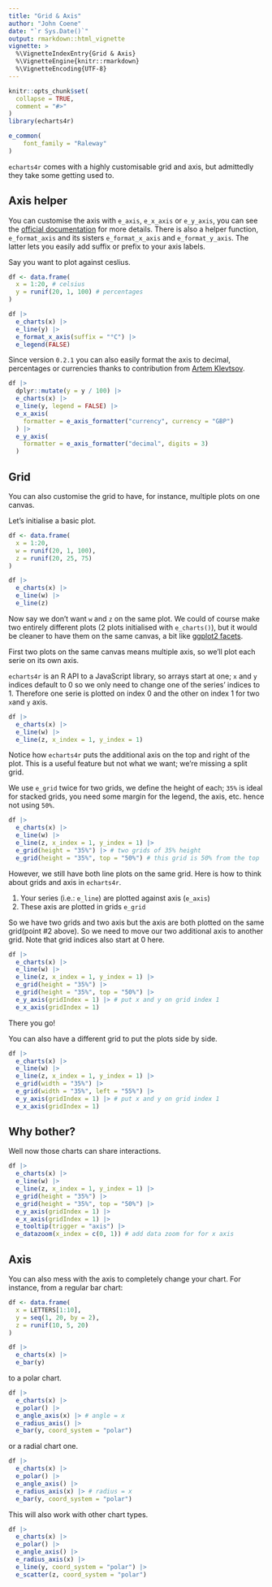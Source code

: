 ```yaml
---
title: "Grid & Axis"
author: "John Coene"
date: "`r Sys.Date()`"
output: rmarkdown::html_vignette
vignette: >
  %\VignetteIndexEntry{Grid & Axis}
  %\VignetteEngine{knitr::rmarkdown}
  %\VignetteEncoding{UTF-8}
---
```


```r
knitr::opts_chunk$set(
  collapse = TRUE,
  comment = "#>"
)
library(echarts4r)

e_common(
    font_family = "Raleway"
)
```

`echarts4r` comes with a highly customisable grid and axis, but admittedly they take some getting used to.

## Axis helper

You can customise the axis with `e_axis`, `e_x_axis` or `e_y_axis`, you can see the [official documentation](https://echarts.apache.org/en/option.html#xAxis) for more details. There is also a helper function, `e_format_axis` and its sisters `e_format_x_axis` and `e_format_y_axis`. The latter lets you easily add suffix or prefix to your axis labels.

Say you want to plot against ceslius.

```r
df <- data.frame(
  x = 1:20, # celsius
  y = runif(20, 1, 100) # percentages
)

df |> 
  e_charts(x) |> 
  e_line(y) |> 
  e_format_x_axis(suffix = "°C") |> 
  e_legend(FALSE)
```

Since version `0.2.1` you can also easily format the axis to decimal, percentages or currencies thanks to contribution from [Artem Klevtsov](https://github.com/artemklevtsov).

```r
df |> 
  dplyr::mutate(y = y / 100) |> 
  e_charts(x) |> 
  e_line(y, legend = FALSE) |> 
  e_x_axis(
    formatter = e_axis_formatter("currency", currency = "GBP")
  ) |> 
  e_y_axis(
    formatter = e_axis_formatter("decimal", digits = 3)
  )
```

## Grid

You can also customise the grid to have, for instance, multiple plots on one canvas.

Let's initialise a basic plot.

```r
df <- data.frame(
  x = 1:20, 
  w = runif(20, 1, 100),
  z = runif(20, 25, 75)
)

df |> 
  e_charts(x) |> 
  e_line(w) |> 
  e_line(z)
```

Now say we don't want `w` and `z` on the same plot. We could of course make two entirely different plots (2 plots initialised with `e_charts()`), but it would be cleaner to have them on the same canvas, a bit like [ggplot2 facets](http://ggplot2.tidyverse.org/reference/facet_grid.html).

First two plots on the same canvas means multiple axis, so we'll plot each serie on its own axis.

`echarts4r` is an R API to a JavaScript library, so arrays start at one; `x` and `y` indices default to 0 so we only need to change one of the series' indices to 1. Therefore one serie is plotted on index 0 and the other on index 1 for two `x`and `y` axis.

```r
df |> 
  e_charts(x) |> 
  e_line(w) |> 
  e_line(z, x_index = 1, y_index = 1)
```

Notice how `echarts4r` puts the additional axis on the top and right of the plot. This is a useful feature but not what we want; we're missing a split grid.

We use `e_grid` twice for two grids, we define the height of each; `35%` is ideal for stacked grids, you need some margin for the legend, the axis, etc. hence not using `50%`. 

```r
df |> 
  e_charts(x) |> 
  e_line(w) |> 
  e_line(z, x_index = 1, y_index = 1) |> 
  e_grid(height = "35%") |> # two grids of 35% height
  e_grid(height = "35%", top = "50%") # this grid is 50% from the top
```

However, we still have both line plots on the same grid. Here is how to think about grids and axis in `echarts4r`. 

1. Your series (i.e.: `e_line`) are plotted against axis (`e_axis`)
2. These axis are plotted in grids `e_grid`

So we have two grids and two axis but the axis are both plotted on the same grid(point #2 above). So we need to move our two additional axis to another grid. Note that grid indices also start at 0 here.

```r
df |> 
  e_charts(x) |> 
  e_line(w) |> 
  e_line(z, x_index = 1, y_index = 1) |> 
  e_grid(height = "35%") |> 
  e_grid(height = "35%", top = "50%") |> 
  e_y_axis(gridIndex = 1) |> # put x and y on grid index 1
  e_x_axis(gridIndex = 1)
```

There you go!

You can also have a different grid to put the plots side by side.

```r
df |> 
  e_charts(x) |> 
  e_line(w) |> 
  e_line(z, x_index = 1, y_index = 1) |> 
  e_grid(width = "35%") |> 
  e_grid(width = "35%", left = "55%") |> 
  e_y_axis(gridIndex = 1) |> # put x and y on grid index 1
  e_x_axis(gridIndex = 1)
```

## Why bother?

Well now those charts can share interactions.

```r
df |> 
  e_charts(x) |> 
  e_line(w) |> 
  e_line(z, x_index = 1, y_index = 1) |> 
  e_grid(height = "35%") |> 
  e_grid(height = "35%", top = "50%") |> 
  e_y_axis(gridIndex = 1) |> 
  e_x_axis(gridIndex = 1) |> 
  e_tooltip(trigger = "axis") |> 
  e_datazoom(x_index = c(0, 1)) # add data zoom for for x axis
```

## Axis

You can also mess with the axis to completely change your chart. For instance, from a regular bar chart:

```r
df <- data.frame(
  x = LETTERS[1:10], 
  y = seq(1, 20, by = 2),
  z = runif(10, 5, 20)
)

df |> 
  e_charts(x) |> 
  e_bar(y)
```

to a polar chart.

```r
df |> 
  e_charts(x) |> 
  e_polar() |> 
  e_angle_axis(x) |> # angle = x
  e_radius_axis() |> 
  e_bar(y, coord_system = "polar")
```

or a radial chart one.

```r
df |> 
  e_charts(x) |> 
  e_polar() |> 
  e_angle_axis() |> 
  e_radius_axis(x) |> # radius = x 
  e_bar(y, coord_system = "polar")
```

This will also work with other chart types.

```r
df |> 
  e_charts(x) |> 
  e_polar() |> 
  e_angle_axis() |> 
  e_radius_axis(x) |> 
  e_line(y, coord_system = "polar") |> 
  e_scatter(z, coord_system = "polar")
```
